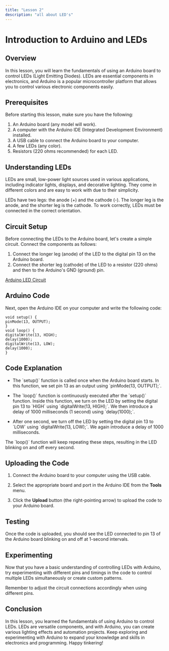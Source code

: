 ```yaml
---
title: "Lesson 2"
description: "all about LED's"
---
```


# Introduction to Arduino and LEDs

## Overview

In this lesson, you will learn the fundamentals of using an Arduino board to control LEDs (Light Emitting Diodes). LEDs are essential components in electronics, and Arduino is a popular microcontroller platform that allows you to control various electronic components easily.

## Prerequisites

Before starting this lesson, make sure you have the following:

1. An Arduino board (any model will work).
2. A computer with the Arduino IDE (Integrated Development Environment) installed.
3. A USB cable to connect the Arduino board to your computer.
4. A few LEDs (any color).
5. Resistors (220 ohms recommended) for each LED.

## Understanding LEDs

LEDs are small, low-power light sources used in various applications, including indicator lights, displays, and decorative lighting. They come in different colors and are easy to work with due to their simplicity.

LEDs have two legs: the anode (+) and the cathode (-). The longer leg is the anode, and the shorter leg is the cathode. To work correctly, LEDs must be connected in the correct orientation.

## Circuit Setup

Before connecting the LEDs to the Arduino board, let's create a simple circuit. Connect the components as follows:

1. Connect the longer leg (anode) of the LED to the digital pin 13 on the Arduino board.
2. Connect the shorter leg (cathode) of the LED to a resistor (220 ohms) and then to the Arduino's GND (ground) pin.

[Arduino LED Circuit](../images/LEDCircuit.png)

## Arduino Code

Next, open the Arduino IDE on your computer and write the following code:

```arduino
void setup() {
pinMode(13, OUTPUT);
}
void loop() {
digitalWrite(13, HIGH);
delay(1000);
digitalWrite(13, LOW);
delay(1000);
}
```

## Code Explanation

- The \`setup()\` function is called once when the Arduino board starts. In this function, we set pin 13 as an output using \`pinMode(13, OUTPUT);\`.

- The \`loop()\` function is continuously executed after the \`setup()\` function. Inside this function, we turn on the LED by setting the digital pin 13 to \`HIGH\` using \`digitalWrite(13, HIGH);\`. We then introduce a delay of 1000 milliseconds (1 second) using \`delay(1000);\`.

- After one second, we turn off the LED by setting the digital pin 13 to \`LOW\` using \`digitalWrite(13, LOW);\`. We again introduce a delay of 1000 milliseconds.

The \`loop()\` function will keep repeating these steps, resulting in the LED blinking on and off every second.

## Uploading the Code

1. Connect the Arduino board to your computer using the USB cable.

2. Select the appropriate board and port in the Arduino IDE from the **Tools** menu.

3. Click the **Upload** button (the right-pointing arrow) to upload the code to your Arduino board.

## Testing

Once the code is uploaded, you should see the LED connected to pin 13 of the Arduino board blinking on and off at 1-second intervals.

## Experimenting

Now that you have a basic understanding of controlling LEDs with Arduino, try experimenting with different pins and timings in the code to control multiple LEDs simultaneously or create custom patterns.

Remember to adjust the circuit connections accordingly when using different pins.

## Conclusion

In this lesson, you learned the fundamentals of using Arduino to control LEDs. LEDs are versatile components, and with Arduino, you can create various lighting effects and automation projects. Keep exploring and experimenting with Arduino to expand your knowledge and skills in electronics and programming. Happy tinkering!
